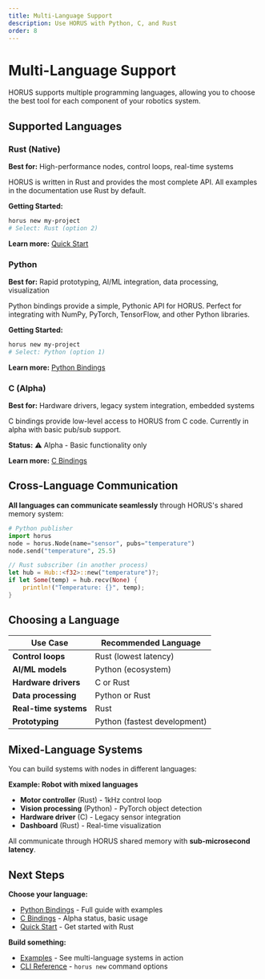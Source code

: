 ```yaml
---
title: Multi-Language Support
description: Use HORUS with Python, C, and Rust
order: 8
---
```


# Multi-Language Support

HORUS supports multiple programming languages, allowing you to choose the best tool for each component of your robotics system.

## Supported Languages

### Rust (Native)

**Best for:** High-performance nodes, control loops, real-time systems

HORUS is written in Rust and provides the most complete API. All examples in the documentation use Rust by default.

**Getting Started:**
```bash
horus new my-project
# Select: Rust (option 2)
```

**Learn more:** [Quick Start](/getting-started/quick-start)

### Python

**Best for:** Rapid prototyping, AI/ML integration, data processing, visualization

Python bindings provide a simple, Pythonic API for HORUS. Perfect for integrating with NumPy, PyTorch, TensorFlow, and other Python libraries.

**Getting Started:**
```bash
horus new my-project
# Select: Python (option 1)
```

**Learn more:** [Python Bindings](/python-bindings)

### C (Alpha)

**Best for:** Hardware drivers, legacy system integration, embedded systems

C bindings provide low-level access to HORUS from C code. Currently in alpha with basic pub/sub support.

**Status:** ⚠️ Alpha - Basic functionality only

**Learn more:** [C Bindings](/c-bindings)

## Cross-Language Communication

**All languages can communicate seamlessly** through HORUS's shared memory system:

```python
# Python publisher
import horus
node = horus.Node(name="sensor", pubs="temperature")
node.send("temperature", 25.5)
```

```rust
// Rust subscriber (in another process)
let hub = Hub::<f32>::new("temperature")?;
if let Some(temp) = hub.recv(None) {
    println!("Temperature: {}", temp);
}
```

## Choosing a Language

| Use Case | Recommended Language |
|----------|---------------------|
| **Control loops** | Rust (lowest latency) |
| **AI/ML models** | Python (ecosystem) |
| **Hardware drivers** | C or Rust |
| **Data processing** | Python or Rust |
| **Real-time systems** | Rust |
| **Prototyping** | Python (fastest development) |

## Mixed-Language Systems

You can build systems with nodes in different languages:

**Example: Robot with mixed languages**
- **Motor controller** (Rust) - 1kHz control loop
- **Vision processing** (Python) - PyTorch object detection
- **Hardware driver** (C) - Legacy sensor integration
- **Dashboard** (Rust) - Real-time visualization

All communicate through HORUS shared memory with **sub-microsecond latency**.

## Next Steps

**Choose your language:**
- [Python Bindings](/python-bindings) - Full guide with examples
- [C Bindings](/c-bindings) - Alpha status, basic usage
- [Quick Start](/getting-started/quick-start) - Get started with Rust

**Build something:**
- [Examples](/examples) - See multi-language systems in action
- [CLI Reference](/cli-reference) - `horus new` command options
